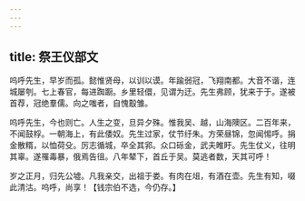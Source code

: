 ```yaml
---
---
---
```

title: 祭王仪部文
---



呜呼先生，早岁而孤。懿惟贤母，以训以谟。年踰弱冠，飞翔南都。大音不谐，连城屡刳。七上春官，每进踟蹰。乡里轻儇，见谓为迂。先生弗顾，犹来于于。遂被首荐，冠绝羣儒。向之嗤者，自愧鷇雏。

呜呼先生，今也则亡。人生之变，旦异夕殊。惟我吴、越，山海隩区。二百年来，不闻鼓桴。一朝海上，有此倭奴。先生过家，仗节纡朱。方荣昼锦，忽闻惕呼。捐金散糈，以恤荷殳。厉志循城，卒全其郛。众口砾金，武夫睢盱。先生仗义，往明其辜。遂罹毒暴，俄焉告徂。八年辇下，首丘于吴。莫逃者数，天其可呼！

岁之正月，归先公墟。凡我亲交，出祖于娄。有肉在俎，有酒在壶。先生有知，啜此清沽。呜呼，尚享！【钱宗伯不选，今仍存。】